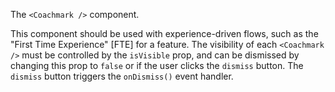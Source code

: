 The `<Coachmark />` component.

This component should be used with experience-driven flows, such as the "First Time Experience" [FTE] for a feature. The visibility of each `<Coachmark />` must be controlled by the `isVisible` prop, and can be dismissed by changing this prop to `false` or if the user clicks the `dismiss` button. The `dismiss` button triggers the `onDismiss()` event handler.